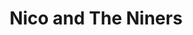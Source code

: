 ---
id: nico-and-the-niners
title: Nico and The Niners
description: PLACEHOLDER
keywords:
  - trench
---